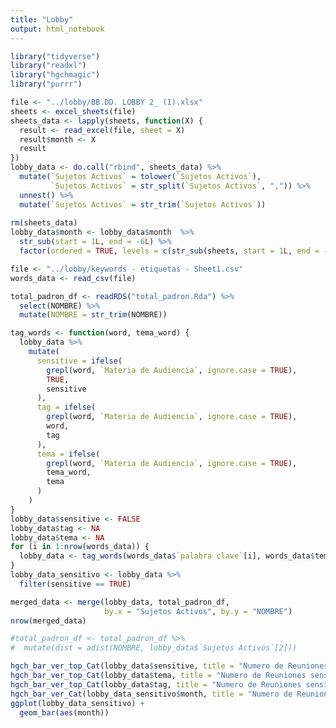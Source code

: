 ```yaml
---
title: "Lobby"
output: html_notebook
---
```


```r
library("tidyverse")
library("readxl")
library("hgchmagic")
library("purrr")
```

```r
file <- "../lobby/BB.DD. LOBBY 2_ (1).xlsx"
sheets <- excel_sheets(file) 
sheets_data <- lapply(sheets, function(X) {
  result <- read_excel(file, sheet = X)
  result$month <- X
  result
})
lobby_data <- do.call("rbind", sheets_data) %>%
  mutate(`Sujetos Activos` = tolower(`Sujetos Activos`),
         `Sujetos Activos` = str_split(`Sujetos Activos`, ",")) %>%
  unnest() %>%
  mutate(`Sujetos Activos` = str_trim(`Sujetos Activos`))
  
rm(sheets_data)
lobby_data$month <- lobby_data$month  %>%
  str_sub(start = 1L, end = -6L) %>%
  factor(ordered = TRUE, levels = c(str_sub(sheets, start = 1L, end = -6L))) 
```

```r
file <- "../lobby/keywords - etiquetas - Sheet1.csv"
words_data <- read_csv(file)
```

```r
total_padron_df <- readRDS("total_padron.Rda") %>%
  select(NOMBRE) %>%
  mutate(NOMBRE = str_trim(NOMBRE))
```

```r
tag_words <- function(word, tema_word) {
  lobby_data %>%
    mutate(
      sensitive = ifelse(
        grepl(word, `Materia de Audiencia`, ignore.case = TRUE),
        TRUE,
        sensitive
      ),
      tag = ifelse(
        grepl(word, `Materia de Audiencia`, ignore.case = TRUE), 
        word, 
        tag
      ),
      tema = ifelse(
        grepl(word, `Materia de Audiencia`, ignore.case = TRUE), 
        tema_word, 
        tema
      )
    )
} 
lobby_data$sensitive <- FALSE
lobby_data$tag <- NA
lobby_data$tema <- NA
for (i in 1:nrow(words_data)) {
  lobby_data <- tag_words(words_data$`palabra clave`[i], words_data$tema[i])
}
lobby_data_sensitivo <- lobby_data %>%
  filter(sensitive == TRUE)
```

```r
merged_data <- merge(lobby_data, total_padron_df, 
                     by.x = "Sujetos Activos", by.y = "NOMBRE")
nrow(merged_data)
```

```r
#total_padron_df <- total_padron_df %>%
#  mutate(dist = adist(NOMBRE, lobby_data$`Sujetos Activos`[2]))
```

```r
hgch_bar_ver_top_Cat(lobby_data$sensitive, title = "Numero de Reuniones sensitivo")
hgch_bar_ver_top_Cat(lobby_data$tema, title = "Numero de Reuniones sensitivo por tema")
hgch_bar_ver_top_Cat(lobby_data$tag, title = "Numero de Reuniones sensitivo por palabra", topn = 10)
hgch_bar_ver_Cat(lobby_data_sensitivo$month, title = "Numero de Reuniones sensitivo por mes")
ggplot(lobby_data_sensitivo) +
  geom_bar(aes(month))
```
